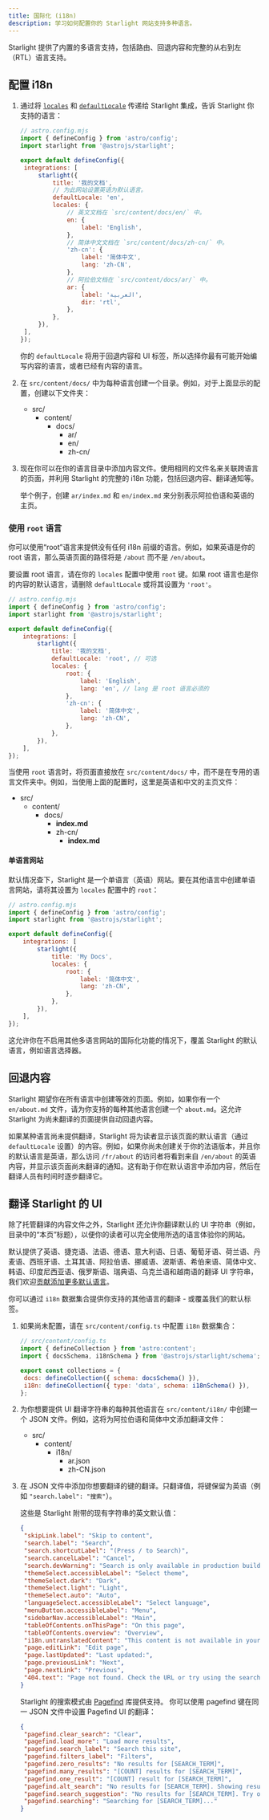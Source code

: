 ```yaml
---
title: 国际化 (i18n)
description: 学习如何配置你的 Starlight 网站支持多种语言。
---
```



Starlight 提供了内置的多语言支持，包括路由、回退内容和完整的从右到左（RTL）语言支持。

## 配置 i18n

1. 通过将 [`locales`](/zh-cn/reference/configuration/#locales) 和 [`defaultLocale`](/zh-cn/reference/configuration/#defaultlocale) 传递给 Starlight 集成，告诉 Starlight 你支持的语言：

   ```js
   // astro.config.mjs
   import { defineConfig } from 'astro/config';
   import starlight from '@astrojs/starlight';

   export default defineConfig({
   	integrations: [
   		starlight({
   			title: '我的文档',
   			// 为此网站设置英语为默认语言。
   			defaultLocale: 'en',
   			locales: {
   				// 英文文档在 `src/content/docs/en/` 中。
   				en: {
   					label: 'English',
   				},
   				// 简体中文文档在 `src/content/docs/zh-cn/` 中。
   				'zh-cn': {
   					label: '简体中文',
   					lang: 'zh-CN',
   				},
   				// 阿拉伯文档在 `src/content/docs/ar/` 中。
   				ar: {
   					label: 'العربية',
   					dir: 'rtl',
   				},
   			},
   		}),
   	],
   });
   ```

   你的 `defaultLocale` 将用于回退内容和 UI 标签，所以选择你最有可能开始编写内容的语言，或者已经有内容的语言。

2. 在 `src/content/docs/` 中为每种语言创建一个目录。例如，对于上面显示的配置，创建以下文件夹：

   <FileTree>

   - src/
     - content/
       - docs/
         - ar/
         - en/
         - zh-cn/

   </FileTree>

3. 现在你可以在你的语言目录中添加内容文件。使用相同的文件名来关联跨语言的页面，并利用 Starlight 的完整的 i18n 功能，包括回退内容、翻译通知等。

   举个例子，创建 `ar/index.md` 和 `en/index.md` 来分别表示阿拉伯语和英语的主页。

### 使用 `root` 语言

你可以使用“root”语言来提供没有任何 i18n 前缀的语言。例如，如果英语是你的 root 语言，那么英语页面的路径将是 `/about` 而不是 `/en/about`。

要设置 root 语言，请在你的 `locales` 配置中使用 `root` 键。如果 root 语言也是你的内容的默认语言，请删除 `defaultLocale` 或将其设置为 `'root'`。

```js
// astro.config.mjs
import { defineConfig } from 'astro/config';
import starlight from '@astrojs/starlight';

export default defineConfig({
	integrations: [
		starlight({
			title: '我的文档',
			defaultLocale: 'root', // 可选
			locales: {
				root: {
					label: 'English',
					lang: 'en', // lang 是 root 语言必须的
				},
				'zh-cn': {
					label: '简体中文',
					lang: 'zh-CN',
				},
			},
		}),
	],
});
```

当使用 `root` 语言时，将页面直接放在 `src/content/docs/` 中，而不是在专用的语言文件夹中。例如，当使用上面的配置时，这里是英语和中文的主页文件：

<FileTree>

- src/
  - content/
    - docs/
      - **index.md**
      - zh-cn/
        - **index.md**

</FileTree>

#### 单语言网站

默认情况查下，Starlight 是一个单语言（英语）网站。要在其他语言中创建单语言网站，请将其设置为 `locales` 配置中的 `root`：

```js
// astro.config.mjs
import { defineConfig } from 'astro/config';
import starlight from '@astrojs/starlight';

export default defineConfig({
	integrations: [
		starlight({
			title: 'My Docs',
			locales: {
				root: {
					label: '简体中文',
					lang: 'zh-CN',
				},
			},
		}),
	],
});
```

这允许你在不启用其他多语言网站的国际化功能的情况下，覆盖 Starlight 的默认语言，例如语言选择器。

## 回退内容

Starlight 期望你在所有语言中创建等效的页面。例如，如果你有一个 `en/about.md` 文件，请为你支持的每种其他语言创建一个 `about.md`。这允许 Starlight 为尚未翻译的页面提供自动回退内容。

如果某种语言尚未提供翻译，Starlight 将为读者显示该页面的默认语言（通过 `defaultLocale` 设置）的内容。例如，如果你尚未创建关于你的法语版本，并且你的默认语言是英语，那么访问 `/fr/about` 的访问者将看到来自 `/en/about` 的英语内容，并显示该页面尚未翻译的通知。这有助于你在默认语言中添加内容，然后在翻译人员有时间时逐步翻译它。

## 翻译 Starlight 的 UI

除了托管翻译的内容文件之外，Starlight 还允许你翻译默认的 UI 字符串（例如，目录中的“本页”标题），以便你的读者可以完全使用所选的语言体验你的网站。

默认提供了英语、捷克语、法语、德语、意大利语、日语、葡萄牙语、荷兰语、丹麦语、西班牙语、土耳其语、阿拉伯语、挪威语、波斯语、希伯来语、简体中文、韩语、印度尼西亚语、俄罗斯语、瑞典语、乌克兰语和越南语的翻译 UI 字符串，我们欢迎[贡献添加更多默认语言](https://github.com/withastro/starlight/blob/main/CONTRIBUTING.md)。

你可以通过 `i18n` 数据集合提供你支持的其他语言的翻译 - 或覆盖我们的默认标签。

1. 如果尚未配置，请在 `src/content/config.ts` 中配置 `i18n` 数据集合：

   ```js
   // src/content/config.ts
   import { defineCollection } from 'astro:content';
   import { docsSchema, i18nSchema } from '@astrojs/starlight/schema';

   export const collections = {
   	docs: defineCollection({ schema: docsSchema() }),
   	i18n: defineCollection({ type: 'data', schema: i18nSchema() }),
   };
   ```

2. 为你想要提供 UI 翻译字符串的每种其他语言在 `src/content/i18n/` 中创建一个 JSON 文件。例如，这将为阿拉伯语和简体中文添加翻译文件：

   <FileTree>

   - src/
     - content/
       - i18n/
         - ar.json
         - zh-CN.json

   </FileTree>

3. 在 JSON 文件中添加你想要翻译的键的翻译。只翻译值，将键保留为英语（例如 `"search.label": "搜索"`）。

   这些是 Starlight 附带的现有字符串的英文默认值：

   ```json
   {
   	"skipLink.label": "Skip to content",
   	"search.label": "Search",
   	"search.shortcutLabel": "(Press / to Search)",
   	"search.cancelLabel": "Cancel",
   	"search.devWarning": "Search is only available in production builds. \nTry building and previewing the site to test it out locally.",
   	"themeSelect.accessibleLabel": "Select theme",
   	"themeSelect.dark": "Dark",
   	"themeSelect.light": "Light",
   	"themeSelect.auto": "Auto",
   	"languageSelect.accessibleLabel": "Select language",
   	"menuButton.accessibleLabel": "Menu",
   	"sidebarNav.accessibleLabel": "Main",
   	"tableOfContents.onThisPage": "On this page",
   	"tableOfContents.overview": "Overview",
   	"i18n.untranslatedContent": "This content is not available in your language yet.",
   	"page.editLink": "Edit page",
   	"page.lastUpdated": "Last updated:",
   	"page.previousLink": "Next",
   	"page.nextLink": "Previous",
   	"404.text": "Page not found. Check the URL or try using the search bar."
   }
   ```

   Starlight 的搜索模式由 [Pagefind](https://pagefind.app/) 库提供支持。 你可以使用 pagefind 键在同一 JSON 文件中设置 Pagefind UI 的翻译：

   ```json
   {
   	"pagefind.clear_search": "Clear",
   	"pagefind.load_more": "Load more results",
   	"pagefind.search_label": "Search this site",
   	"pagefind.filters_label": "Filters",
   	"pagefind.zero_results": "No results for [SEARCH_TERM]",
   	"pagefind.many_results": "[COUNT] results for [SEARCH_TERM]",
   	"pagefind.one_result": "[COUNT] result for [SEARCH_TERM]",
   	"pagefind.alt_search": "No results for [SEARCH_TERM]. Showing results for [DIFFERENT_TERM] instead",
   	"pagefind.search_suggestion": "No results for [SEARCH_TERM]. Try one of the following searches:",
   	"pagefind.searching": "Searching for [SEARCH_TERM]..."
   }
   ```
